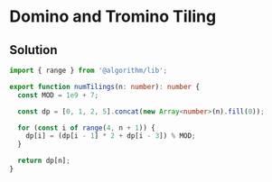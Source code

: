 # Domino and Tromino Tiling

## Solution

```typescript filename="solution.ts" copy
import { range } from '@algorithm/lib';

export function numTilings(n: number): number {
  const MOD = 1e9 + 7;

  const dp = [0, 1, 2, 5].concat(new Array<number>(n).fill(0));

  for (const i of range(4, n + 1)) {
    dp[i] = (dp[i - 1] * 2 + dp[i - 3]) % MOD;
  }

  return dp[n];
}
```
